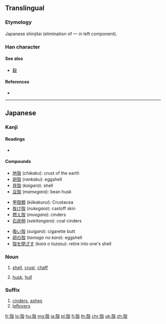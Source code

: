 {{also|壳|殼|穀}}
==Translingual==
{{Han simplified forms|殼|殻|壳}}

===Etymology===
Japanese shinjitai {{Han simp|殼}} (elimination of 一 in left component).

===Han character===
{{Han char|rn=79|rad=殳|as=07|sn=11|four=|canj=GNHNE,XXGNH|ids=⿰壳殳}}

====See also====
* [[穀]] <!-- Graphically similar -->

====References====
* {{Han ref|kx=0586.011|dj=0978.120|hdz=32159.050|uh=6BBB|ud=27579}}

----

==Japanese==

===Kanji===
{{ja-kanji|grade=c|rs=殳07|style=s|kyu=殼}}

====Readings====
* {{ja-readings|goon=[[こく]] (''koku'')|kanon=[[かく]] (''kaku'')|on=[[ばい]] (''bai'')|kun=[[から]] (''kara''), [[がら]] (''gara'')}}

====Compounds====
{{top3}}
* [[地殻]] (''chikaku''): crust of the earth
* [[卵殻]] (''rankaku''): eggshell
* [[貝殻]] (''kaigara''): shell
* [[豆殻]] (''mamegara''): bean husk
{{mid3}}
* [[甲殻類]] (''kōkakurui''): Crustacea
* [[抜け殻]] (''nukegara''): castoff skin
* [[燃え殻]] (''moegara''): cinders
* [[石炭柄]] (''sekitangara''): coal cinders
{{mid3}}
* [[吸い殻]] (''suigara''): cigarette butt
* [[卵の殻]] (''tamago no kara''): eggshell
* [[殻を閉ざす]] (''kara o tozasu''): retire into one's shell
{{bottom}}

===Noun===
{{ja-noun|から|kyu=殼}}

# [[shell]], [[crust]], [[chaff]]
#: {{ja-usex|卵の殻は壊れやすい|たまご の から は こわれ-やすい|The shell of an egg is easily broken}}
# [[husk]], [[hull]]

===Suffix===
{{ja-pos|suffix|がら|kyu=殼}}

# [[cinders]], [[ashes]]
# [[leftovers]]

[[fr:殻]]
[[lo:殻]]
[[hu:殻]]
[[mg:殻]]
[[ja:殻]]
[[pl:殻]]
[[fi:殻]]
[[th:殻]]
[[chr:殻]]
[[uk:殻]]
[[zh:殻]]